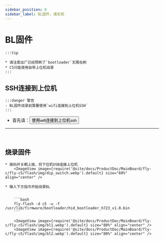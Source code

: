 ```yaml
---
sidebar_position: 6
sidebar_label: BL固件，请无视
---
```







# BL固件

    :::tip

    * 请注意出厂已经预刷了`bootloader`无需在刷
    * C5只能使用自带上位机烧录
    :::

## SSH连接到上位机

    :::danger 警告
    - BL固件烧录前需要使用`wifi连接到上位机SSH`
    :::

 * 首先请：<Button variant="contained" disableElevation component="a" rel="noopener" href="/docs/ProductDoc/MainBoard/fly-c/fly-c5/ssh#使用wifi连接到上位机ssh">使用wifi连接到上位机ssh</Button>  
 ---
 <br/>

## 烧录固件


    * 拨码开关朝上拨，将下位机USB连接上位机
        <ImageView image={require('@site/docs/ProductDoc/MainBoard/fly-c/fly-c5/flash/img/dip_switch.webp').default} size="60%" align="center" />

    * 输入下方指令开始烧录BL


        ```bash
        fly-flash -d c5 -u -f /usr/lib/firmware/bootloader/hid_bootloader_h723_v1.0.bin
        ```

        <ImageView image={require('@site/docs/ProductDoc/MainBoard/fly-c/fly-c5/flash/img/bl1.webp').default} size="80%" align="center" />
        <ImageView image={require('@site/docs/ProductDoc/MainBoard/fly-c/fly-c5/flash/img/bl2.webp').default} size="80%" align="center" />
